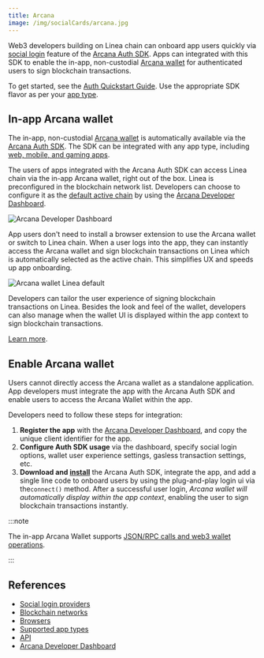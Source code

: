 ```yaml
---
title: Arcana
image: /img/socialCards/arcana.jpg
---
```



Web3 developers building on Linea chain can onboard app users quickly via [social login](https://docs.arcana.network/concepts/social-login) feature of the [Arcana Auth SDK](https://arcana.network/auth). Apps can integrated with this SDK to enable the in-app, non-custodial [Arcana wallet](https://docs.arcana.network/concepts/anwallet/) for authenticated users to sign blockchain transactions. 

To get started, see the [Auth Quickstart Guide](https://docs.arcana.network/quick-start/). Use the appropriate SDK flavor as per your [app type](https://docs.arcana.network/sdk-installation). 

## In-app Arcana wallet

The in-app, non-custodial [Arcana wallet](https://docs.arcana.network/concepts/anwallet/) is automatically available via the [Arcana Auth SDK](https://docs.arcana.network/concepts/authsdk). The SDK can be integrated with any app type, including [web, mobile, and gaming apps](https://docs.arcana.network/sdk-installation). 

The users of apps integrated with the Arcana Auth SDK can access Linea chain via the in-app Arcana wallet, right out of the box. Linea is preconfigured in the blockchain network list. Developers can choose to configure it as the [default active chain](https://docs.arcana.network/setup/config-dapp-with-db/) by using the [Arcana Developer Dashboard](https://dashboard.arcana.network/). 

<div class="center-container">
  <div class="img-large">
      <img 
            src="/img/get_started/tooling/social_login/arcana/dashboard_setup.gif"
            alt="Arcana Developer Dashboard"
      />
  </div>
</div>

App users don't need to install a browser extension to use the Arcana wallet or switch to Linea chain. When a user logs into the app, they can instantly access the Arcana wallet and sign blockchain transactions on Linea which is automatically selected as the active chain. This simplifies UX and speeds up app onboarding. 

<div class="center-container">
  <div class="img-large">
      <img 
            src="/img/get_started/tooling/social_login/arcana/arcana-wallet-linea.gif"
            alt="Arcana wallet Linea default"
      />
  </div>
</div>

Developers can tailor the user experience of signing blockchain transactions on Linea. Besides the look and 
feel of the wallet, developers can also manage when the wallet UI is displayed within the app context to sign blockchain 
transactions.

[Learn more](https://docs.arcana.network/user-guides/wallet-ui/).

## Enable Arcana wallet

Users cannot directly access the Arcana wallet as a standalone application. App developers must 
integrate the app with the Arcana Auth SDK and enable users to access the Arcana Wallet within the 
app.

Developers need to follow these steps for integration:

1. **Register the app** with the [Arcana Developer Dashboard](https://dashboard.arcana.network/), 
and copy the unique client identifier for the app.
2. **Configure Auth SDK usage** via the dashboard, specify social login options, wallet user 
experience settings, gasless transaction settings, etc.
3. **Download and [install](https://docs.arcana.network/sdk-installation)** the Arcana Auth SDK, integrate the app, and add a single line code to onboard users by using the plug-and-play login ui via the`connect()` method. After a successful user login, *Arcana wallet will automatically display within the app context*, enabling the user to sign blockchain transactions instantly. 

:::note

The in-app Arcana Wallet supports [JSON/RPC calls and web3 wallet operations](https://docs.arcana.network/auth/web3-ops/evm/).

:::

## References

* [Social login providers](https://docs.arcana.network/web3-stack/auth/)
* [Blockchain networks](https://docs.arcana.network/web3-stack/chains/)
* [Browsers](https://docs.arcana.network/web3-stack/browsers/)
* [Supported app types](https://docs.arcana.network/web3-stack/apps/)
* [API](https://docs.arcana.network/auth/auth-usage-guide/)
* [Arcana Developer Dashboard](https://dashboard.arcana.network/)
